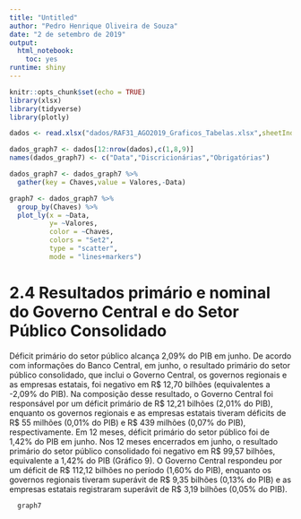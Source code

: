 ---
title: "Untitled"
author: "Pedro Henrique Oliveira de Souza"
date: "2 de setembro de 2019"
output: 
  html_notebook: 
    toc: yes
runtime: shiny
---

```{r setup, include=FALSE}
knitr::opts_chunk$set(echo = TRUE)
library(xlsx)
library(tidyverse)
library(plotly)
```

```{r dados}
dados <- read.xlsx("dados/RAF31_AGO2019_Graficos_Tabelas.xlsx",sheetIndex = 8,startRow = 4,endRow = 118)

dados_graph7 <- dados[12:nrow(dados),c(1,8,9)]
names(dados_graph7) <- c("Data","Discricionárias","Obrigatórias")

dados_graph7 <- dados_graph7 %>%
  gather(key = Chaves,value = Valores,-Data)

graph7 <- dados_graph7 %>%
  group_by(Chaves) %>%
  plot_ly(x = ~Data,
          y= ~Valores,
          color = ~Chaves,
          colors = "Set2",
          type = "scatter",
          mode = "lines+markers")

```

# 2.4 Resultados primário e nominal do Governo Central e do Setor Público Consolidado
Déficit primário do setor público alcança 2,09% do PIB em junho. De acordo com informações do Banco Central, em junho, o resultado primário do setor público consolidado, que inclui o Governo Central, os governos regionais e as empresas estatais, foi negativo em R$ 12,70 bilhões (equivalentes a -2,09% do PIB). Na composição desse resultado, o Governo Central foi responsável por um déficit primário de R$ 12,21 bilhões (2,01% do PIB), enquanto os governos regionais e as empresas estatais tiveram déficits de R$ 55 milhões (0,01% do PIB) e R$ 439 milhões (0,07% do PIB), respectivamente.
Em 12 meses, déficit primário do setor público foi de 1,42% do PIB em junho. Nos 12 meses encerrados em junho, o resultado primário do setor público consolidado foi negativo em R$ 99,57 bilhões, equivalente a 1,42% do PIB (Gráfico 9). O Governo Central respondeu por um déficit de R$ 112,12 bilhões no período (1,60% do PIB), enquanto os governos regionais tiveram superávit de R$ 9,35 bilhões (0,13% do PIB) e as empresas estatais registraram superávit de R$ 3,19 bilhões (0,05% do PIB).

```{r}
  graph7
```
